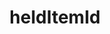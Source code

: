 ---
title: heldItemId
description: heldItemId
sidebar:
  label: heldItemId
  order: 1
  badge:
    text: Outdated
    variant: caution
---